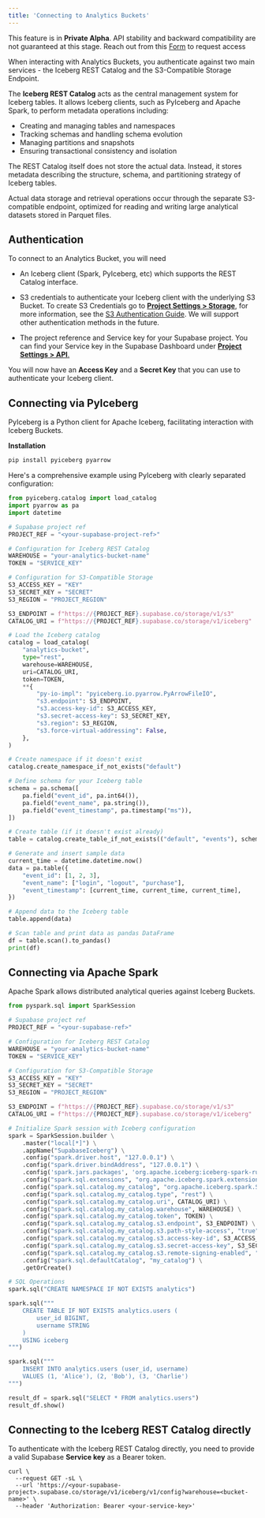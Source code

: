 ```yaml
---
title: 'Connecting to Analytics Buckets'
---
```


<Admonition type="caution">

This feature is in **Private Alpha**. API stability and backward compatibility are not guaranteed at this stage. Reach out from this [Form](https://forms.supabase.com/analytics-buckets) to request access

</Admonition>

When interacting with Analytics Buckets, you authenticate against two main services - the Iceberg REST Catalog and the S3-Compatible Storage Endpoint.

The **Iceberg REST Catalog** acts as the central management system for Iceberg tables. It allows Iceberg clients, such as PyIceberg and Apache Spark, to perform metadata operations including:

- Creating and managing tables and namespaces
- Tracking schemas and handling schema evolution
- Managing partitions and snapshots
- Ensuring transactional consistency and isolation

The REST Catalog itself does not store the actual data. Instead, it stores metadata describing the structure, schema, and partitioning strategy of Iceberg tables.

Actual data storage and retrieval operations occur through the separate S3-compatible endpoint, optimized for reading and writing large analytical datasets stored in Parquet files.

## Authentication

To connect to an Analytics Bucket, you will need

- An Iceberg client (Spark, PyIceberg, etc) which supports the REST Catalog interface.
- S3 credentials to authenticate your Iceberg client with the underlying S3 Bucket.
  To create S3 Credentials go to [**Project Settings > Storage**](https://supabase.com/dashboard/project/_/settings/storage), for more information, see the [S3 Authentication Guide](https://supabase.com/docs/guides/storage/s3/authentication). We will support other authentication methods in the future.

- The project reference and Service key for your Supabase project.
  You can find your Service key in the Supabase Dashboard under [**Project Settings > API**.](https://supabase.com/dashboard/project/_/settings/api-keys)

You will now have an **Access Key** and a **Secret Key** that you can use to authenticate your Iceberg client.

## Connecting via PyIceberg

PyIceberg is a Python client for Apache Iceberg, facilitating interaction with Iceberg Buckets.

**Installation**

```bash
pip install pyiceberg pyarrow
```

Here's a comprehensive example using PyIceberg with clearly separated configuration:

```python
from pyiceberg.catalog import load_catalog
import pyarrow as pa
import datetime

# Supabase project ref
PROJECT_REF = "<your-supabase-project-ref>"

# Configuration for Iceberg REST Catalog
WAREHOUSE = "your-analytics-bucket-name"
TOKEN = "SERVICE_KEY"

# Configuration for S3-Compatible Storage
S3_ACCESS_KEY = "KEY"
S3_SECRET_KEY = "SECRET"
S3_REGION = "PROJECT_REGION"

S3_ENDPOINT = f"https://{PROJECT_REF}.supabase.co/storage/v1/s3"
CATALOG_URI = f"https://{PROJECT_REF}.supabase.co/storage/v1/iceberg"

# Load the Iceberg catalog
catalog = load_catalog(
    "analytics-bucket",
    type="rest",
    warehouse=WAREHOUSE,
    uri=CATALOG_URI,
    token=TOKEN,
    **{
        "py-io-impl": "pyiceberg.io.pyarrow.PyArrowFileIO",
        "s3.endpoint": S3_ENDPOINT,
        "s3.access-key-id": S3_ACCESS_KEY,
        "s3.secret-access-key": S3_SECRET_KEY,
        "s3.region": S3_REGION,
        "s3.force-virtual-addressing": False,
    },
)

# Create namespace if it doesn't exist
catalog.create_namespace_if_not_exists("default")

# Define schema for your Iceberg table
schema = pa.schema([
    pa.field("event_id", pa.int64()),
    pa.field("event_name", pa.string()),
    pa.field("event_timestamp", pa.timestamp("ms")),
])

# Create table (if it doesn't exist already)
table = catalog.create_table_if_not_exists(("default", "events"), schema=schema)

# Generate and insert sample data
current_time = datetime.datetime.now()
data = pa.table({
    "event_id": [1, 2, 3],
    "event_name": ["login", "logout", "purchase"],
    "event_timestamp": [current_time, current_time, current_time],
})

# Append data to the Iceberg table
table.append(data)

# Scan table and print data as pandas DataFrame
df = table.scan().to_pandas()
print(df)
```

## Connecting via Apache Spark

Apache Spark allows distributed analytical queries against Iceberg Buckets.

```python
from pyspark.sql import SparkSession

# Supabase project ref
PROJECT_REF = "<your-supabase-ref>"

# Configuration for Iceberg REST Catalog
WAREHOUSE = "your-analytics-bucket-name"
TOKEN = "SERVICE_KEY"

# Configuration for S3-Compatible Storage
S3_ACCESS_KEY = "KEY"
S3_SECRET_KEY = "SECRET"
S3_REGION = "PROJECT_REGION"

S3_ENDPOINT = f"https://{PROJECT_REF}.supabase.co/storage/v1/s3"
CATALOG_URI = f"https://{PROJECT_REF}.supabase.co/storage/v1/iceberg"

# Initialize Spark session with Iceberg configuration
spark = SparkSession.builder \
    .master("local[*]") \
    .appName("SupabaseIceberg") \
    .config("spark.driver.host", "127.0.0.1") \
    .config("spark.driver.bindAddress", "127.0.0.1") \
    .config('spark.jars.packages', 'org.apache.iceberg:iceberg-spark-runtime-3.5_2.12:1.6.1,org.apache.iceberg:iceberg-aws-bundle:1.6.1') \
    .config("spark.sql.extensions", "org.apache.iceberg.spark.extensions.IcebergSparkSessionExtensions") \
    .config("spark.sql.catalog.my_catalog", "org.apache.iceberg.spark.SparkCatalog") \
    .config("spark.sql.catalog.my_catalog.type", "rest") \
    .config("spark.sql.catalog.my_catalog.uri", CATALOG_URI) \
    .config("spark.sql.catalog.my_catalog.warehouse", WAREHOUSE) \
    .config("spark.sql.catalog.my_catalog.token", TOKEN) \
    .config("spark.sql.catalog.my_catalog.s3.endpoint", S3_ENDPOINT) \
    .config("spark.sql.catalog.my_catalog.s3.path-style-access", "true") \
    .config("spark.sql.catalog.my_catalog.s3.access-key-id", S3_ACCESS_KEY) \
    .config("spark.sql.catalog.my_catalog.s3.secret-access-key", S3_SECRET_KEY) \
    .config("spark.sql.catalog.my_catalog.s3.remote-signing-enabled", "false") \
    .config("spark.sql.defaultCatalog", "my_catalog") \
    .getOrCreate()

# SQL Operations
spark.sql("CREATE NAMESPACE IF NOT EXISTS analytics")

spark.sql("""
    CREATE TABLE IF NOT EXISTS analytics.users (
        user_id BIGINT,
        username STRING
    )
    USING iceberg
""")

spark.sql("""
    INSERT INTO analytics.users (user_id, username)
    VALUES (1, 'Alice'), (2, 'Bob'), (3, 'Charlie')
""")

result_df = spark.sql("SELECT * FROM analytics.users")
result_df.show()
```

## Connecting to the Iceberg REST Catalog directly

To authenticate with the Iceberg REST Catalog directly, you need to provide a valid Supabase **Service key** as a Bearer token.

```
curl \
  --request GET -sL \
  --url 'https://<your-supabase-project>.supabase.co/storage/v1/iceberg/v1/config?warehouse=<bucket-name>' \
  --header 'Authorization: Bearer <your-service-key>'
```
